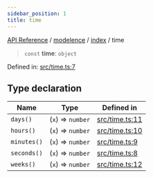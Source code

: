 ```yaml
---
sidebar_position: 1
title: time
---
```


[API Reference](/api-reference/modelence/index/variables/../../../index) / [modelence](/api-reference/modelence/index/variables/../../index) / [index](/api-reference/modelence/index/variables/../index) / time

> `const` **time**: `object`

Defined in: [src/time.ts:7](https://github.com/modelence/modelence/blob/dc62f47aa64feb1b8873717e14be742a0d20c990/packages/modelence/src/time.ts#L7)

## Type declaration

| Name | Type | Defined in |
| ------ | ------ | ------ |
| <a id="days"></a> `days()` | (`x`) => `number` | [src/time.ts:11](https://github.com/modelence/modelence/blob/dc62f47aa64feb1b8873717e14be742a0d20c990/packages/modelence/src/time.ts#L11) |
| <a id="hours"></a> `hours()` | (`x`) => `number` | [src/time.ts:10](https://github.com/modelence/modelence/blob/dc62f47aa64feb1b8873717e14be742a0d20c990/packages/modelence/src/time.ts#L10) |
| <a id="minutes"></a> `minutes()` | (`x`) => `number` | [src/time.ts:9](https://github.com/modelence/modelence/blob/dc62f47aa64feb1b8873717e14be742a0d20c990/packages/modelence/src/time.ts#L9) |
| <a id="seconds"></a> `seconds()` | (`x`) => `number` | [src/time.ts:8](https://github.com/modelence/modelence/blob/dc62f47aa64feb1b8873717e14be742a0d20c990/packages/modelence/src/time.ts#L8) |
| <a id="weeks"></a> `weeks()` | (`x`) => `number` | [src/time.ts:12](https://github.com/modelence/modelence/blob/dc62f47aa64feb1b8873717e14be742a0d20c990/packages/modelence/src/time.ts#L12) |
